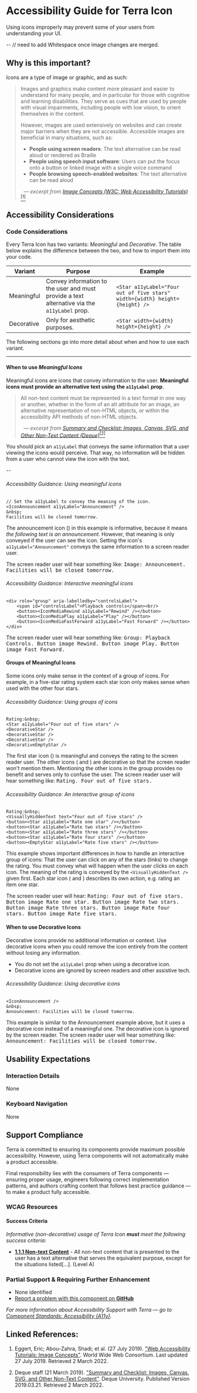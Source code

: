 




<Badge />

# Accessibility Guide for Terra Icon

<Notice variant="important" ariaLevel="2">

Using icons improperly may prevent some of your users from understanding your UI.

</Notice>

-- <Whitespace /> // need to add Whitespace once image changes are merged.

## Why is this important?

Icons are a type of image or graphic, and as such:

> Images and graphics make content more pleasant and easier to understand for many people, and in particular for those with cognitive and learning disabilities. They serve as cues that are used by people with visual impairments, including people with low vision, to orient themselves in the content.
>
> However, images are used extensively on websites and can create major barriers when they are not accessible. Accessible images are beneficial in many situations, such as:
>
> - **People using screen readers**: The text alternative can be read aloud or rendered as Braille
> - **People using speech input software**: Users can put the focus onto a button or linked image with a single voice command
> - **People browsing speech-enabled websites**: The text alternative can be read aloud
>
> _&nbsp;&nbsp;&mdash; excerpt from [Image Concepts (W3C: Web Accessibility Tutorials)](https://www.w3.org/WAI/tutorials/images/)_[<sup>[1]</sup>](/components/cerner-terra-core-docs/icon/accessibility-guide#linked-references)

## Accessibility Considerations

### Code Considerations

Every Terra Icon has two variants: _Meaningful_ and _Decorative_. The table below explains the difference between the two, and how to import them into your code.

| Variant | Purpose | Example |
| --- | --- | --- |
| Meaningful | Convey information to the user and must provide a text alternative via the `a11yLabel` prop. | `<Star a11yLabel="Four out of five stars" width={width} height={height} />` |
| Decorative | Only for aesthetic purposes. | `<Star width={width} height={height} />` |

The following sections go into more detail about when and how to use each variant.

----

#### When to use _Meaningful Icons_

Meaningful icons are icons that convey information to the user. **Meaningful icons must provide an alternative text using the `a11yLabel` prop**.

> All non-text content must be represented in a text format in one way or another, whether in the form of an alt attribute for an image, an alternative representation of non-HTML objects, or within the accessibility API methods of non-HTML objects.
>
> _&nbsp;&nbsp;&mdash; excerpt from [Summary and Checklist: Images, Canvas, SVG, and Other Non-Text Content (Deque)](https://dequeuniversity.com/assets/pdf/module-nontext/module-nontext-checklist.pdf)_[<sup>[2]</sup>](/components/cerner-terra-core-docs/icon/accessibility-guide#linked-references)

You should pick an `a11yLabel` that conveys the same information that a user viewing the icons would perceive. That way, no information will be hidden from a user who cannot view the icon with the text.

-- <Whitespace />

<Notice variant="important" ariaLevel="5">

###### Accessibility Guidance: Using meaningful icons

<div aria-label="Example demo">
    <A11yMeaningfulReadOnly />
</div>
<div aria-label="Example code">


    // Set the a11yLabel to convey the meaning of the icon.
    <IconAnnouncement a11yLabel="Announcement" />
    &nbsp;
    Facilities will be closed tomorrow.

</div>

The announcement icon <span role="presentation">(<IconAnnouncement/>)</span> in this example is informative, because it means _the following text is an announcement_. However, that meaning is only conveyed if the user can see the icon. Setting the icon's `a11yLabel="Announcement"` conveys the same information to a screen reader user.

The screen reader user will hear something like: <samp> Image: Announcement. Facilities will be closed tomorrow.</samp>

###### Accessibility Guidance: Interactive meaningful icons

<div aria-label="Example demo">
    <A11yMeaningfulInteractive/>
</div>
<div aria-label="Example code">


    <div role="group" aria-labelledby="controlsLabel">
        <span id="controlsLabel">Playback controls</span><br/>
        <button><IconMediaRewind a11yLabel="Rewind" /></button>
        <button><IconMediaPlay a11yLabel="Play" /></button>
        <button><IconMediaFastForward a11yLabel="Fast Forward" /></button>
    </div>

</div>

The screen reader user will hear something like: <samp> Group: Playback Controls. Button image Rewind. Button image Play. Button image Fast Forward.</samp>

</Notice>

#### Groups of Meaningful Icons

Some icons only make sense in the context of a group of icons. For example, in a five-star rating system each star icon only makes sense when used with the other four stars.

<Notice variant="important" ariaLevel="5">

###### Accessibility Guidance: Using groups of icons

<div aria-label="Example demo">
    <A11yGroupReadOnly />
</div>
<div aria-label="Example code">

    Rating:&nbsp;
    <Star a11yLabel="Four out of five stars" />
    <DecorativeStar />
    <DecorativeStar />
    <DecorativeStar />
    <DecorativeEmptyStar />

</div>

The first star icon <span role="presentation">(<FilledStar/>)</span> is meaningful and conveys the rating to the screen reader user. The other icons <span role="presentation">(<FilledDecorativeStar/> and <EmptyDecorativeStar/>)</span> are decorative so that the screen reader won't mention them. Mentioning the other icons in the group provides no benefit and serves only to confuse the user.
The screen reader user will hear something like: <samp>Rating. Four out of five stars.</samp>

###### Accessibility Guidance: An interactive group of icons

<div aria-label="Example demo">
    <A11yGroupInteractive/>
</div>
<div aria-label="Example code">


    Rating:&nbsp;
    <VisuallyHiddenText text="Four out of five stars" />
    <button><Star a11yLabel="Rate one star" /></button>
    <button><Star a11yLabel="Rate two stars" /></button>
    <button><Star a11yLabel="Rate three stars" /></button>
    <button><Star a11yLabel="Rate four stars" /></button>
    <button><EmptyStar a11yLabel="Rate five stars" /></button>

</div>

This example shows important differences in how to handle an interactive group of icons: That the user can click on any of the stars (links) to change the rating. You must convey what will happen when the user clicks on each icon. The meaning of the rating is conveyed by the `<VisuallyHiddenText />` given first. Each star icon <span role="presentation">(<FilledStar/> and <EmptyStar/>)</span> describes its own action, e.g. rating an item one star.

The screen reader user will hear: <samp> Rating: Four out of five stars. Button image Rate one star. Button image Rate two stars. Button image Rate three stars. Button image Rate four stars. Button image Rate five stars.</samp>

</Notice>

#### When to use Decorative Icons

Decorative icons provide no additional information or context. Use decorative icons when you could remove the icon entirely from the content without losing any information.

* You do not set the `a11yLabel` prop when using a decorative icon.
* Decorative icons are ignored by screen readers and other assistive tech.

<Notice variant="important" ariaLevel="5">

###### Accessibility Guidance: Using decorative icons

<div aria-label="Example demo">
    <A11yDecorative />
</div>
<div aria-label="Example code">


    <IconAnnouncement />
    &nbsp;
    Announcement: Facilities will be closed tomorrow.

</div>

This example is similar to the Announcement example above, but it uses a decorative icon instead of a meaningful one. The decorative icon is ignored by the screen reader. The screen reader user will hear something like: <samp> Announcement: Facilities will be closed tomorrow.</samp>

</Notice>

## Usability Expectations

### Interaction Details

None

### Keyboard Navigation

None

## Support Compliance

Terra is committed to ensuring its components provide maximum possible accessibility. However, using Terra components will not automatically make a product accessible.

Final responsibility lies with the consumers of Terra components &mdash; ensuring proper usage, engineers following correct implementation patterns, and authors crafting content that follows best practice guidance &mdash; to make a product fully accessible.

### WCAG Resources

#### Success Criteria

_Informative (non-decorative) usage of Terra Icon **must** meet the following success criteria:_

- [**1.1.1 Non-text Content**](https://www.w3.org/WAI/WCAG21/quickref/#non-text-content) - All non-text content that is presented to the user has a text alternative that serves the equivalent purpose, except for the situations listed\[...\]. (Level A)

### Partial Support & Requiring Further Enhancement

- None identified
- [Report a problem with this component on **GitHub**](https://github.com/cerner/terra-core/issues/new/choose)

_For more information about Accessibility Support with Terra — go to [Component Standards: Accessibility (A11y)](https://engineering.cerner.com/terra-ui/about/terra-ui/component-standards#accessibility-a11y)._

## Linked References:

1. Eggert, Eric; Abou-Zahra, Shadi; et al. (27 July 2019). ["Web Accessibility Tutorials: Image Concepts"](https://www.w3.org/WAI/tutorials/images/). World Wide Web Consortium. Last updated 27 July 2019. Retrieved 2 March 2022.

2. Deque staff (21 March 2019). ["Summary and Checklist: Images, Canvas, SVG, and Other Non-Text Content"](https://dequeuniversity.com/assets/pdf/module-nontext/module-nontext-checklist.pdf). Deque University. Published Version 2019.03.21. Retrieved 2 March 2022.
